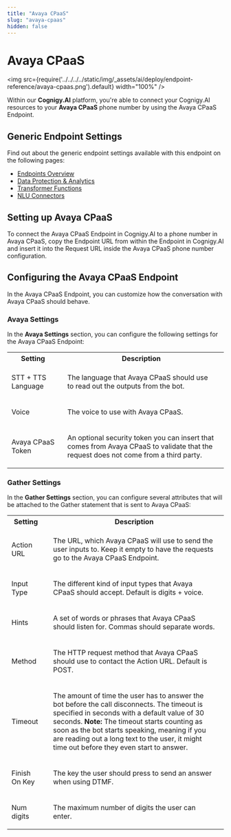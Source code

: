 ```yaml
---
title: "Avaya CPaaS" 
slug: "avaya-cpaas" 
hidden: false 
---
```


# Avaya CPaaS

<img src={require('../../../../static/img/_assets/ai/deploy/endpoint-reference/avaya-cpaas.png').default} width="100%" />

Within our **Cognigy.AI** platform, you're able to connect your Cognigy.AI resources to your **Avaya CPaaS** phone number by using the Avaya CPaaS Endpoint.

## Generic Endpoint Settings
Find out about the generic endpoint settings available with this endpoint on the following pages:

- [Endpoints Overview](../endpoints/overview.mdx) 
- [Data Protection & Analytics](../endpoints/data-protection-and-analytics.mdx)
- [Transformer Functions](../endpoints/transformers/transformers.mdx) 
- [NLU Connectors](../../empower/nlu/external/nlu-connectors.mdx)

## Setting up Avaya CPaaS

To connect the Avaya CPaaS Endpoint in Cognigy.AI to a phone number in Avaya CPaaS, copy the Endpoint URL from within the Endpoint in Cognigy.AI and insert it into the Request URL inside the Avaya CPaaS phone number configuration.

## Configuring the Avaya CPaaS Endpoint

In the Avaya CPaaS Endpoint, you can customize how the conversation with Avaya CPaaS should behave.

### Avaya Settings

In the **Avaya Settings** section, you can configure the following settings for the Avaya CPaaS Endpoint:

<table>
    <tr>
    <th>Setting</th>
    <th>Description</th> 
  </tr>
  <tr>
    <td class="type" style="vertical-align: middle; padding: 10px;">STT + TTS Language</td>
    <td style="padding: 20px;">
      The language that Avaya CPaaS should use to read out the outputs from the bot.
    </td>
  </tr>
    <tr>
    <td class="type" style="vertical-align: middle; padding: 10px;">Voice</td>
    <td style="padding: 20px;">
      The voice to use with Avaya CPaaS.
      </td>
  </tr>
    <tr>
    <td class="type" style="vertical-align: middle; padding: 10px;">Avaya CPaaS Token</td>
    <td style="padding: 20px;">
      An optional security token you can insert that comes from Avaya CPaaS to validate that the request does not come from a third party.
      </td>
  </tr>
</table>

### Gather Settings

In the **Gather Settings** section, you can configure several attributes that will be attached to the Gather statement that is sent to Avaya CPaaS:

<table>
    <tr>
    <th>Setting</th>
    <th>Description</th> 
  </tr>
  <tr>
    <td class="type" style="vertical-align: middle; padding: 10px;">Action URL</td>
    <td style="padding: 20px;">
      The URL, which Avaya CPaaS will use to send the user inputs to. Keep it empty to have the requests go to the Avaya CPaaS Endpoint.
    </td>
  </tr>
    <tr>
    <td class="type" style="vertical-align: middle; padding: 10px;">Input Type</td>
    <td style="padding: 20px;">
      The different kind of input types that Avaya CPaaS should accept. Default is digits + voice.
    </td>
  </tr>
  <tr>
    <td class="type" style="vertical-align: middle; padding: 10px;">Hints</td>
    <td style="padding: 20px;">
      A set of words or phrases that Avaya CPaaS should listen for. Commas should separate words.
    </td>
  </tr>
  <tr>
    <td class="type" style="vertical-align: middle; padding: 10px;">Method</td>
    <td style="padding: 20px;">
      The HTTP request method that Avaya CPaaS should use to contact the Action URL. Default is POST.
      </td>
  </tr>
      <tr>
    <td class="type" style="vertical-align: middle; padding: 10px;">Timeout</td>
    <td style="padding: 20px;">
      The amount of time the user has to answer the bot before the call disconnects. The timeout is specified in seconds with a default value of 30 seconds. <b>Note:</b> The timeout starts counting as soon as the bot starts speaking, meaning if you are reading out a long text to the user, it might time out before they even start to answer.
      </td>
  </tr>
      <tr>
    <td class="type" style="vertical-align: middle; padding: 10px;">Finish On Key</td>
    <td style="padding: 20px;">
      The key the user should press to send an answer when using DTMF.
      </td>
  </tr>
      <tr>
    <td class="type" style="vertical-align: middle; padding: 10px;">Num digits</td>
    <td style="padding: 20px;">
      The maximum number of digits the user can enter.
      </td>
  </tr>
</table>